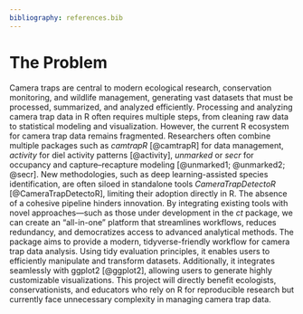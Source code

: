 ```yaml
---
bibliography: references.bib
---
```


# The Problem
Camera traps are central to modern ecological research, conservation monitoring, and wildlife management, generating vast datasets that must be processed, summarized, and analyzed efficiently. Processing and analyzing camera trap data in R often requires multiple steps, from cleaning raw data to statistical modeling and visualization. However, the current R ecosystem for camera trap data remains fragmented. Researchers often combine multiple packages such as *camtrapR* [@camtrapR] for data management, *activity* for diel activity patterns [@activity], *unmarked* or *secr* for occupancy and capture–recapture modeling [@unmarked1; @unmarked2; @secr]. New methodologies, such as deep learning-assisted species identification, are often siloed in standalone tools *CameraTrapDetectoR* [@CameraTrapDetectoR], limiting their adoption directly in R. The absence of a cohesive pipeline hinders innovation. By integrating existing tools with novel approaches—such as those under development in the *ct* package, we can create an "all-in-one" platform that streamlines workflows, reduces redundancy, and democratizes access to advanced analytical methods. The package aims to provide a modern, tidyverse-friendly workflow for camera trap data analysis. Using tidy evaluation principles, it enables users to efficiently manipulate and transform datasets. Additionally, it integrates seamlessly with ggplot2 [@ggplot2], allowing users to generate highly customizable visualizations. This project will directly benefit ecologists, conservationists, and educators who rely on R for reproducible research but currently face unnecessary complexity in managing camera trap data.  